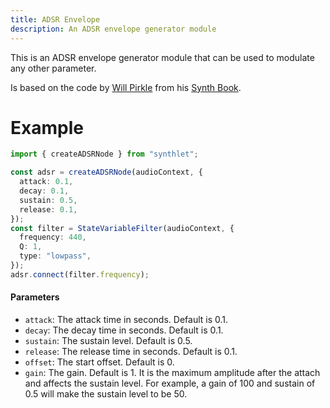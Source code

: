 ```yaml
---
title: ADSR Envelope
description: An ADSR envelope generator module
---
```


This is an ADSR envelope generator module that can be used to modulate any other parameter.

Is based on the code by [Will Pirkle](https://www.willpirkle.com/) from his [Synth Book](https://www.willpirkle.com/synthbook/).

# Example

```ts
import { createADSRNode } from "synthlet";

const adsr = createADSRNode(audioContext, {
  attack: 0.1,
  decay: 0.1,
  sustain: 0.5,
  release: 0.1,
});
const filter = StateVariableFilter(audioContext, {
  frequency: 440,
  Q: 1,
  type: "lowpass",
});
adsr.connect(filter.frequency);
```

#### Parameters

- `attack`: The attack time in seconds. Default is 0.1.
- `decay`: The decay time in seconds. Default is 0.1.
- `sustain`: The sustain level. Default is 0.5.
- `release`: The release time in seconds. Default is 0.1.
- `offset`: The start offset. Default is 0.
- `gain`: The gain. Default is 1. It is the maximum amplitude after the attach and affects the sustain level. For example, a gain of 100 and sustain of 0.5 will make the sustain level to be 50.
